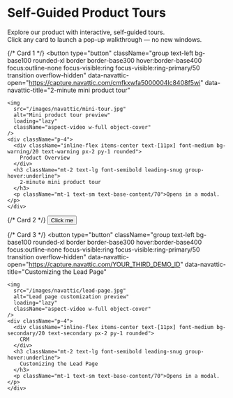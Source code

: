 
# Self-Guided Product Tours

Explore our product with interactive, self-guided tours.  
Click any card to launch a pop-up walkthrough — no new windows.

<script src="https://js.navattic.com/embeds.js"></script>

<div className="grid grid-cols-1 md:grid-cols-2 lg:grid-cols-3 gap-6">

  {/* Card 1 */}
  <button
    type="button"
    className="group text-left bg-base100 rounded-xl border border-base300 hover:border-base400 focus:outline-none focus-visible:ring focus-visible:ring-primary/50 transition overflow-hidden"
    data-navattic-open="https://capture.navattic.com/cmfkxwfa5000004lc8408f5wi"
    data-navattic-title="2-minute mini product tour"
  >
    <img
      src="/images/navattic/mini-tour.jpg"
      alt="Mini product tour preview"
      loading="lazy"
      className="aspect-video w-full object-cover"
    />
    <div className="p-4">
      <div className="inline-flex items-center text-[11px] font-medium bg-warning/20 text-warning px-2 py-1 rounded">
        Product Overview
      </div>
      <h3 className="mt-2 text-lg font-semibold leading-snug group-hover:underline">
        2-minute mini product tour
      </h3>
      <p className="mt-1 text-sm text-base-content/70">Opens in a modal.</p>
    </div>
  </button>

  {/* Card 2 */}
<button data-navattic-open="https://capture.navattic.com/cmfkxwfa5000004lc8408f5wi" data-navattic-title="2025_09_09_Launch an Experiment 3rd Party (Experiments in Mixpanel)">
  Click me
</button>

  {/* Card 3 */}
  <button
    type="button"
    className="group text-left bg-base100 rounded-xl border border-base300 hover:border-base400 focus:outline-none focus-visible:ring focus-visible:ring-primary/50 transition overflow-hidden"
    data-navattic-open="https://capture.navattic.com/YOUR_THIRD_DEMO_ID"
    data-navattic-title="Customizing the Lead Page"
  >
    <img
      src="/images/navattic/lead-page.jpg"
      alt="Lead page customization preview"
      loading="lazy"
      className="aspect-video w-full object-cover"
    />
    <div className="p-4">
      <div className="inline-flex items-center text-[11px] font-medium bg-secondary/20 text-secondary px-2 py-1 rounded">
        CRM
      </div>
      <h3 className="mt-2 text-lg font-semibold leading-snug group-hover:underline">
        Customizing the Lead Page
      </h3>
      <p className="mt-1 text-sm text-base-content/70">Opens in a modal.</p>
    </div>
  </button>

</div>

